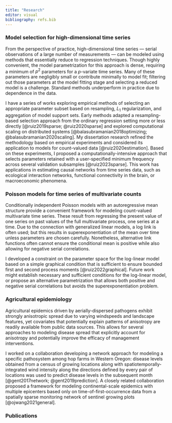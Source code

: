 ```yaml
---
title: "Research"
editor: visual
bibliography: refs.bib
---
```


### Model selection for high-dimensional time series

From the perspective of practice, high-dimensional time series --- serial observations of a large number of measurements --- can be modeled using methods that essentially reduce to regression techniques. Though highly convenient, the model parametrization for this approach is dense, requiring a minimum of $p^2$ parameters for a $p$-variate time series. Many of these parameters are negligibly small or contribute minimally to model fit; filtering out those parameters at the model fitting stage and selecting a reduced model is a challenge. Standard methods underperform in practice due to dependence in the data.

I have a series of works exploring empirical methods of selecting an appropriate parameter subset based on resampling, $L_1$ regularization, and aggregation of model support sets. Early methods adapted a resampling-based selection approach from the ordinary regression setting more or less directly [@ruiz2019sparse; @ruiz2020sparse] and explored computational scaling on distributed systems [@balasubramanian2018optimizing; @balasubramanian2020scaling]. My dissertation research refined the methodology based on empirical experiments and considered its application to models for count-valued data [@ruiz2020estimation]. Based on these experiments, I proposed a computationally-intensive approach that selects parameters retained with a user-specified minimum frequency across several validation subsamples [@ruiz2023sparse]. This work has applications in estimating causal networks from time series data, such as ecological interaction networks, functional connectivity in the brain, or macroeconomic phenomena.

### Poisson models for time series of multivariate counts

Conditionally independent Poisson models with an autoregressive mean structure provide a convenient framework for modeling count-valued multivariate time series. These result from regressing the present value of one series on past values of the full multivariate process, one series at a time. Due to the connection with generalized linear models, a log link is often used; but this results in superexponentiation of the mean over time unless parameters are chosen carefully. Nonetheless, alternative link functions often cannot ensure the conditional mean is positive while also allowing for negative serial correlations.

I developed a constraint on the parameter space for the log-linear model based on a simple graphical condition that is sufficient to ensure bounded first and second process moments [@ruiz2022graphical]. Future work might establish necessary and sufficient conditions for the log-linear model, or propose an alternative parametrization that allows both positive and negative serial correlations but avoids the superexponentiation problem.

### Agricultural epidemiology

Agricultural epidemics driven by aerially-dispersed pathogens exhibit strongly anisotropic spread due to varying windspeeds and landscape features, yet covariates that potentially explain patterns of anisotropy are readily available from public data sources. This allows for several approaches to modeling disease spread that explicitly account for anisotropy and potentially improve the efficacy of management interventions.

I worked on a collaboration developing a network approach for modeling a specific pathosystem among hop farms in Western Oregon: disease levels obtained from a census of growing locations along with spatiotemporally-integrated wind intensity along the directions defined by every pair of locations was used to predict disease levels in the subsequent month [@gent2017network; @gent2019prediction]. A closely related collaboration proposed a framework for modeling continental-scale epidemics with multiple epicenters based only on time-of-first-occurrence data from a spatially sparse monitoring network of sentinel growing plots [@ojwang2021general].

### Publications
